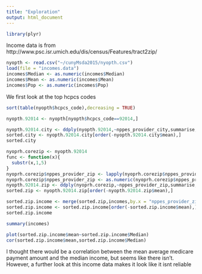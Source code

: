 ```yaml
---
title: "Exploration"
output: html_document
---
```


```r
library(plyr)
```

Income data is from http://www.psc.isr.umich.edu/dis/census/Features/tract2zip/

```r
nyopth <- read.csv("~/cunyMsda2015/nyopth.csv")
load(file = "incomes.data")
incomes$Median <- as.numeric(incomes$Median)
incomes$Mean <- as.numeric(incomes$Mean)
incomes$Pop <- as.numeric(incomes$Pop)
```

We first look at the top hcpcs codes
```r
sort(table(nyopth$hcpcs_code),decreasing = TRUE)
```


```r
nyopth.92014 <- nyopth[nyopth$hcpcs_code==92014,]

nyopth.92014.city <- ddply(nyopth.92014,~nppes_provider_city,summarise,mean=mean(average_medicare_payment_amt))
sorted.city <- nyopth.92014.city[order(-nyopth.92014.city$mean),]
sorted.city
```


```r
nyoprh.corezip <- nyopth.92014
func <- function(x){
  substr(x,1,5)
}
nyoprh.corezip$nppes_provider_zip <- lapply(nyoprh.corezip$nppes_provider_zip,FUN = func)
nyoprh.corezip$nppes_provider_zip <- as.numeric(nyoprh.corezip$nppes_provider_zip)
nyopth.92014.zip <- ddply(nyoprh.corezip,~nppes_provider_zip,summarise,mean=mean(average_medicare_payment_amt))
sorted.zip <- nyopth.92014.zip[order(-nyopth.92014.zip$mean),]

sorted.zip.income <- merge(sorted.zip,incomes,by.x = "nppes_provider_zip",by.y = "Zip")
sorted.zip.income <- sorted.zip.income[order(-sorted.zip.income$mean),]
sorted.zip.income
```

```r
summary(incomes)
```

```r
plot(sorted.zip.income$mean~sorted.zip.income$Median)
cor(sorted.zip.income$mean,sorted.zip.income$Median)
```

I thought there would be a correlation between the mean average medicare payment amount and the median income, but seems like there isn't.  However, a further look at this income data makes it look like it isnt reliable